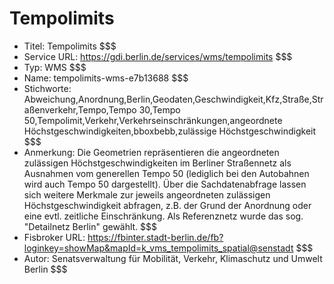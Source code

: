 # Tempolimits
- Titel: Tempolimits $$$
- Service URL: https://gdi.berlin.de/services/wms/tempolimits $$$
- Typ: WMS $$$
- Name: tempolimits-wms-e7b13688 $$$
- Stichworte: Abweichung,Anordnung,Berlin,Geodaten,Geschwindigkeit,Kfz,Straße,Straßenverkehr,Tempo,Tempo 30,Tempo 50,Tempolimit,Verkehr,Verkehrseinschränkungen,angeordnete Höchstgeschwindigkeiten,bboxbebb,zulässige Höchstgeschwindigkeit $$$
- Anmerkung: Die Geometrien repräsentieren die angeordneten zulässigen Höchstgeschwindigkeiten im Berliner Straßennetz als Ausnahmen vom generellen Tempo 50  (lediglich bei den Autobahnen wird auch Tempo 50 dargestellt). Über die Sachdatenabfrage lassen sich weitere Merkmale zur jeweils angeordneten zulässigen Höchstgeschwindigkeit abfragen, z.B. der Grund der Anordnung oder eine evtl. zeitliche Einschränkung. Als Referenznetz wurde das sog. "Detailnetz Berlin" gewählt. $$$
- Fisbroker URL: https://fbinter.stadt-berlin.de/fb?loginkey=showMap&mapId=k_vms_tempolimits_spatial@senstadt $$$
- Autor: Senatsverwaltung für Mobilität, Verkehr, Klimaschutz und Umwelt Berlin $$$
